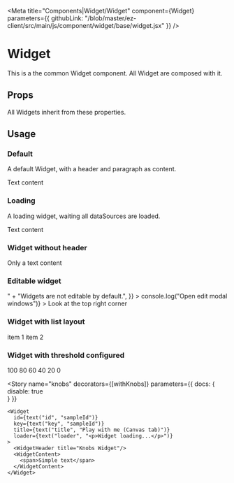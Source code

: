 
<Meta 
  title="Components|Widget/Widget" 
  component={Widget}
  parameters={{
    githubLink: "/blob/master/ez-client/src/main/js/component/widget/base/widget.jsx"
  }}
/>

<Anchor storyId="components-widget-widget--default-story" />

# Widget

This is a the common Widget component. All Widget are composed with it.

## Props

All Widgets inherit from these properties.

<Props of={Widget} />

## Usage

### Default

A default Widget, with a header and paragraph as content.

<Preview>
  <Story 
    name="default"
  >
    <Widget>
      <WidgetHeader title="Widget Header"/>
      <WidgetContent>
        <span>Text content</span>
      </WidgetContent>
    </Widget>
  </Story>
</Preview>

### Loading

A loading widget, waiting all dataSources are loaded.

<Preview>
  <Story 
    name="loading"
    parameters={{
      info: ""
    }}
  >
    <Widget dataSource={[{loaded: false}]}>
      <WidgetHeader title="Widget Header"/>
      <WidgetContent>
        <span>Text content</span>
      </WidgetContent>
    </Widget>
  </Story>
</Preview>

### Widget without header

<Preview>
  <Story 
    name="noheader"    
  >
    <Widget>
      <WidgetContent>
        <span>Only a text content</span>
      </WidgetContent>
    </Widget>
  </Story>
</Preview>

### Editable widget

<Preview>
  <Story 
    name="editable"    
    parameters={{
      info:
        "When editable, an icon appears on top right widget corner. <br/>" +
        "Widgets are not editable by default.",
    }}
  >
    <Widget
      editable={true}
      editModal={() => console.log("Open edit modal windows")}
    >
      <WidgetHeader title="Editable widget"/>
      <WidgetContent>
        <span>Look at the top right corner</span>
      </WidgetContent>
    </Widget>
  </Story>
</Preview>

### Widget with list layout

<Preview>
  <Story 
    name="list-layout"    
    parameters={{
      info: "List layout widget"
    }}
  >
    <Widget
    >
      <WidgetHeader title="List widget"/>
      <WidgetContent layout="list">
        <span>item 1</span>
        <span>item 2</span>
      </WidgetContent>
    </Widget>
  </Story>
</Preview>


### Widget with threshold configured

<Preview>
  <Story 
    name="thresholds"    
    parameters={{
      info: ""
    }}
  >
    <Widget
      thresholds={{
        good: 100,
        avg: 50,
        bad: 0
      }}
    >
      <WidgetHeader title="Widget with thresholds"/>
      <WidgetContent layout="list">
        <span>100</span>
        <span>80</span>
        <span>60</span>
        <span>40</span>
        <span>20</span>
        <span>0</span>
      </WidgetContent>
    </Widget>
  </Story>
</Preview>

<Story 
    name="knobs"
    decorators={[withKnobs]}
    parameters={{
      docs: {
        disable: true        
      }
    }}
  >
    <Widget
      id={text("id", "sampleId")}
      key={text("key", "sampleId")}
      title={text("title", "Play with me (Canvas tab)")}
      loader={text("loader", "<p>Widget loading...</p>")}
    >
      <WidgetHeader title="Knobs Widget"/>
      <WidgetContent>
        <span>Simple text</span>
      </WidgetContent>
    </Widget>
</Story>

